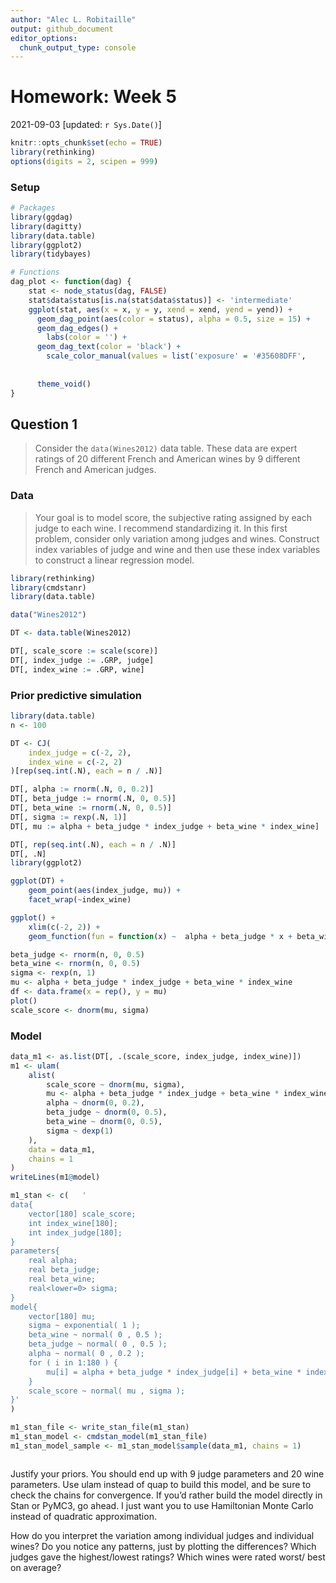 ```yaml
---
author: "Alec L. Robitaille"
output: github_document
editor_options: 
  chunk_output_type: console
---
```


# Homework: Week 5
2021-09-03 [updated: `r Sys.Date()`]

```r
knitr::opts_chunk$set(echo = TRUE)
library(rethinking)
options(digits = 2, scipen = 999)
```

### Setup

```r
# Packages
library(ggdag)
library(dagitty)
library(data.table)
library(ggplot2)
library(tidybayes)

# Functions
dag_plot <- function(dag) {
	stat <- node_status(dag, FALSE)
	stat$data$status[is.na(stat$data$status)] <- 'intermediate'
	ggplot(stat, aes(x = x, y = y, xend = xend, yend = yend)) +
	  geom_dag_point(aes(color = status), alpha = 0.5, size = 15) +
	  geom_dag_edges() +
		labs(color = '') + 
	  geom_dag_text(color = 'black') +
		scale_color_manual(values = list('exposure' = '#35608DFF',
																		 'outcome' = '#22A884FF',
																		 'intermediate' = 'grey50')) + 
	  theme_void()
}
```



## Question 1

> Consider the `data(Wines2012)` data table. These data are expert ratings of 20
different French and American wines by 9 different French and American judges.




### Data
> Your goal is to model score, the subjective rating assigned by each judge to
each wine. I recommend standardizing it. In this first problem, consider only
variation among judges and wines. Construct index variables of judge and wine
and then use these index variables to construct a linear regression model.

```r
library(rethinking)
library(cmdstanr)
library(data.table)

data("Wines2012")

DT <- data.table(Wines2012)

DT[, scale_score := scale(score)]
DT[, index_judge := .GRP, judge]
DT[, index_wine := .GRP, wine]
```

### Prior predictive simulation
```r
library(data.table)
n <- 100

DT <- CJ(
	index_judge = c(-2, 2),
	index_wine = c(-2, 2)
)[rep(seq.int(.N), each = n / .N)]

DT[, alpha := rnorm(.N, 0, 0.2)]
DT[, beta_judge := rnorm(.N, 0, 0.5)]
DT[, beta_wine := rnorm(.N, 0, 0.5)]
DT[, sigma := rexp(.N, 1)]
DT[, mu := alpha + beta_judge * index_judge + beta_wine * index_wine]

DT[, rep(seq.int(.N), each = n / .N)]
DT[, .N]
library(ggplot2)

ggplot(DT) + 
	geom_point(aes(index_judge, mu)) +
	facet_wrap(~index_wine)

ggplot() + 
	xlim(c(-2, 2)) +
	geom_function(fun = function(x) ~  alpha + beta_judge * x + beta_wine * index_wine)

beta_judge <- rnorm(n, 0, 0.5)
beta_wine <- rnorm(n, 0, 0.5)
sigma <- rexp(n, 1)
mu <- alpha + beta_judge * index_judge + beta_wine * index_wine
df <- data.frame(x = rep(), y = mu)
plot()
scale_score <- dnorm(mu, sigma)
```

### Model
```r
data_m1 <- as.list(DT[, .(scale_score, index_judge, index_wine)])
m1 <- ulam(
	alist(
		scale_score ~ dnorm(mu, sigma),
		mu <- alpha + beta_judge * index_judge + beta_wine * index_wine,
		alpha ~ dnorm(0, 0.2),
		beta_judge ~ dnorm(0, 0.5),
		beta_wine ~ dnorm(0, 0.5),
		sigma ~ dexp(1)
	),
	data = data_m1,
	chains = 1
)
writeLines(m1@model)

m1_stan <- c(	'
data{
    vector[180] scale_score;
    int index_wine[180];
    int index_judge[180];
}
parameters{
    real alpha;
    real beta_judge;
    real beta_wine;
    real<lower=0> sigma;
}
model{
    vector[180] mu;
    sigma ~ exponential( 1 );
    beta_wine ~ normal( 0 , 0.5 );
    beta_judge ~ normal( 0 , 0.5 );
    alpha ~ normal( 0 , 0.2 );
    for ( i in 1:180 ) {
        mu[i] = alpha + beta_judge * index_judge[i] + beta_wine * index_wine[i];
    }
    scale_score ~ normal( mu , sigma );
}'
)

m1_stan_file <- write_stan_file(m1_stan)
m1_stan_model <- cmdstan_model(m1_stan_file)
m1_stan_model_sample <- m1_stan_model$sample(data_m1, chains = 1)



```



Justify your priors. You should end up with 9 judge parameters and 20 wine
parameters. Use ulam instead of quap to build this model, and be sure to check
the chains for convergence. If you’d rather build the model directly in Stan or
PyMC3, go ahead. I just want you to use Hamiltonian Monte Carlo instead of
quadratic approximation. 

How do you interpret the variation among individual
judges and individual wines? Do you notice any patterns, just by plotting the
differences? Which judges gave the highest/lowest ratings? Which wines were
rated worst/ best on average?

